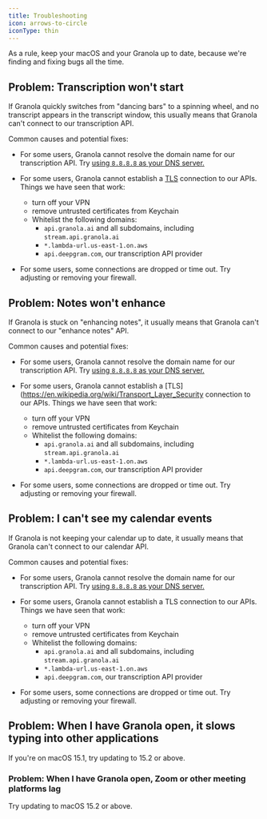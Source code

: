 ```yaml
---
title: Troubleshooting
icon: arrows-to-circle
iconType: thin
---
```


As a rule, keep your macOS and your Granola up to date,
because we're finding and fixing bugs all the time.

## Problem: Transcription won't start

If Granola quickly switches from "dancing bars" to a spinning wheel,
and no transcript appears in the transcript window,
this usually means that Granola can't connect to our transcription API.

Common causes and potential fixes:

- For some users, Granola cannot resolve the domain name for our transcription API.
  Try [using `8.8.8.8` as your DNS server.](https://developers.google.com/speed/public-dns/docs/using#macos)
- For some users, Granola cannot establish a [TLS](https://en.wikipedia.org/wiki/Transport_Layer_Security) connection to our APIs.
  Things we have seen that work:

  - turn off your VPN
  - remove untrusted certificates from Keychain
  - Whitelist the following domains:
    - `api.granola.ai` and all subdomains, including `stream.api.granola.ai`
    - `*.lambda-url.us-east-1.on.aws`
    - `api.deepgram.com`, our transcription API provider

- For some users, some connections are dropped or time out.
  Try adjusting or removing your firewall.

## Problem: Notes won't enhance

If Granola is stuck on "enhancing notes",
it usually means that Granola can't connect to our "enhance notes" API.

Common causes and potential fixes:

- For some users, Granola cannot resolve the domain name for our transcription API.
  Try [using `8.8.8.8` as your DNS server.](https://developers.google.com/speed/public-dns/docs/using#macos)
- For some users, Granola cannot establish a [TLS](https://en.wikipedia.org/wiki/Transport_Layer_Security connection to our APIs.
  Things we have seen that work:

  - turn off your VPN
  - remove untrusted certificates from Keychain
  - Whitelist the following domains:
    - `api.granola.ai` and all subdomains, including `stream.api.granola.ai`
    - `*.lambda-url.us-east-1.on.aws`
    - `api.deepgram.com`, our transcription API provider

- For some users, some connections are dropped or time out.
  Try adjusting or removing your firewall.

## Problem: I can't see my calendar events

If Granola is not keeping your calendar up to date,
it usually means that Granola can't connect to our calendar API.

Common causes and potential fixes:

- For some users, Granola cannot resolve the domain name for our transcription API.
  Try [using `8.8.8.8` as your DNS server.](https://developers.google.com/speed/public-dns/docs/using#macos)
- For some users, Granola cannot establish a TLS connection to our APIs.
  Things we have seen that work:

  - turn off your VPN
  - remove untrusted certificates from Keychain
  - Whitelist the following domains:
    - `api.granola.ai` and all subdomains, including `stream.api.granola.ai`
    - `*.lambda-url.us-east-1.on.aws`
    - `api.deepgram.com`, our transcription API provider

- For some users, some connections are dropped or time out.
  Try adjusting or removing your firewall.

## Problem: When I have Granola open, it slows typing into other applications

If you're on macOS 15.1, try updating to 15.2 or above.

### Problem: When I have Granola open, Zoom or other meeting platforms lag

Try updating to macOS 15.2 or above.

